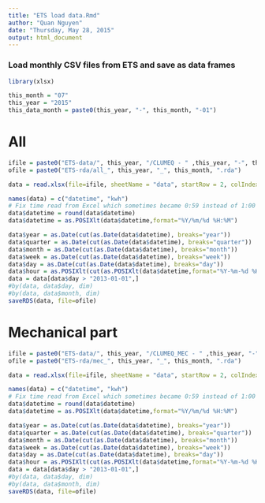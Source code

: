 ```yaml
---
title: "ETS load data.Rmd"
author: "Quan Nguyen"
date: "Thursday, May 28, 2015"
output: html_document
---
```


### Load monthly CSV files from ETS and save as data frames

```r
library(xlsx)

this_month = "07"
this_year = "2015"
this_data_month = paste0(this_year, "-", this_month, "-01")
```

# All 

``` r
ifile = paste0("ETS-data/", this_year, "/CLUMEQ - " ,this_year, "-", this_month, ".xlsx")
ofile = paste0("ETS-rda/all_", this_year, "_", this_month, ".rda")              

data = read.xlsx(file=ifile, sheetName = "data", startRow = 2, colIndex = c(11,12), header=F)
```

``` r
names(data) = c("datetime", "kwh")
# Fix time read from Excel which sometimes became 0:59 instead of 1:00
data$datetime = round(data$datetime)
data$datetime = as.POSIXlt(data$datetime,format="%Y/%m/%d %H:%M")

data$year = as.Date(cut(as.Date(data$datetime), breaks="year"))
data$quarter = as.Date(cut(as.Date(data$datetime), breaks="quarter"))
data$month = as.Date(cut(as.Date(data$datetime), breaks="month"))
data$week = as.Date(cut(as.Date(data$datetime), breaks="week"))
data$day = as.Date(cut(as.Date(data$datetime), breaks="day"))
data$hour = as.POSIXlt(cut(as.POSIXlt(data$datetime,format="%Y-%m-%d %H:%M"), breaks="hour"), format="%Y-%m-%d %H:%M:%S")
data = data[data$day > "2013-01-01",]
#by(data, data$day, dim)
#by(data, data$month, dim)
saveRDS(data, file=ofile)
```

# Mechanical part

``` r
ifile = paste0("ETS-data/", this_year, "/CLUMEQ_MEC - " ,this_year, "-", this_month, ".xlsx")
ofile = paste0("ETS-rda/mec_", this_year, "_", this_month, ".rda")              

data = read.xlsx(file=ifile, sheetName = "data", startRow = 2, colIndex = c(11,12), header=F)
```

``` r
names(data) = c("datetime", "kwh")
# Fix time read from Excel which sometimes became 0:59 instead of 1:00
data$datetime = round(data$datetime)
data$datetime = as.POSIXlt(data$datetime,format="%Y/%m/%d %H:%M")

data$year = as.Date(cut(as.Date(data$datetime), breaks="year"))
data$quarter = as.Date(cut(as.Date(data$datetime), breaks="quarter"))
data$month = as.Date(cut(as.Date(data$datetime), breaks="month"))
data$week = as.Date(cut(as.Date(data$datetime), breaks="week"))
data$day = as.Date(cut(as.Date(data$datetime), breaks="day"))
data$hour = as.POSIXlt(cut(as.POSIXlt(data$datetime,format="%Y-%m-%d %H:%M"), breaks="hour"), format="%Y-%m-%d %H:%M:%S")
data = data[data$day > "2013-01-01",]
#by(data, data$day, dim)
#by(data, data$month, dim)
saveRDS(data, file=ofile)
```